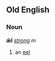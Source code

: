 ==Old English==
===Noun===
'''ǣl''' ''[[Wiktionary Appendix:Old English strong declension|strong]] m''

#an [[eel]]